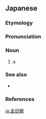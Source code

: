 ==Japanese==
{{DEFAULTSORT:きんめだい}}
{{wikipedia|キンメダイ|lang=ja}}

===Etymology===
{{ja-kanjitab|きん|め|たい|k3=だい|r=y|yomi=j}}
{{rfe|lang=ja}}

===Pronunciation===
{{ja-pron|きんめだい|acc=3|acc_ref=NHK,DJR|y=j}}

===Noun===
{{ja-noun|きんめだい|キンメダイ|hhira=きんめだひ}}

# a {{w|splendid alfonsino}}

===See also===
* {{ja-l|金目}}

===References===
<references/>

{{C|ja|Fish|Sushi|sort=きんめたい'}}

[[ja:金目鯛]]